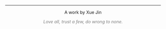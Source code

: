 &nbsp;
<hr />
<p style="text-align: center;">A work by Xue Jin <a href="https://github.com/CUXUEJIN"></a></p>
<p style="text-align: center;"><span style="color: #808080;"><em>Love all, trust a few, do wrong to none.</em></span></p>

<!-- Add icon library -->
<link rel="stylesheet" href="https://cdnjs.cloudflare.com/ajax/libs/font-awesome/4.7.0/css/font-awesome.min.css">

<!-- Add font awesome icons -->
<p style="text-align: center;">
    <a href="https://www.instagram.com/fdu_xj/" class="fa fa-instagram"></a>
    <a href="https://github.com/CUXUEJIN" class="fa fa-github"></a>
</p>

&nbsp;